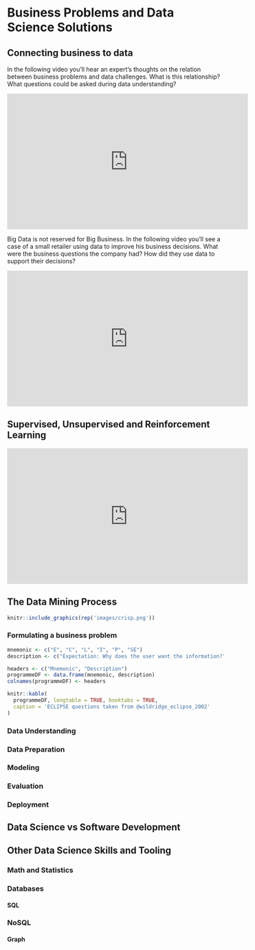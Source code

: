 # Business Problems and Data Science Solutions  {#businessproblems}


## Connecting business to data

In the following video you'll hear an expert's thoughts on the relation between business problems and data challenges. What is this relationship? What questions could be asked during data understanding?

<iframe width="560" height="315" src="https://www.youtube.com/embed/xo0bsiiQ9cM" frameborder="0" allow="accelerometer; autoplay; clipboard-write; encrypted-media; gyroscope; picture-in-picture" allowfullscreen></iframe>

Big Data is not reserved for Big Business. In the following video you'll see a case of a small retailer using data to improve his business decisions. What were the business questions the company had? How did they use data to support their decisions?  

<iframe width="560" height="315" src="https://www.youtube.com/embed/hYoRMqkN_TI" frameborder="0" allow="accelerometer; autoplay; clipboard-write; encrypted-media; gyroscope; picture-in-picture" allowfullscreen></iframe>

## Supervised, Unsupervised and Reinforcement Learning
<iframe width="560" height="315" src="https://www.youtube.com/embed/kopoLzvh5jY" frameborder="0" allow="accelerometer; autoplay; clipboard-write; encrypted-media; gyroscope; picture-in-picture" allowfullscreen></iframe>

## The Data Mining Process

```r
knitr::include_graphics(rep('images/crisp.png'))
```

### Formulating a business problem

```r
mnemonic <- c("E", "C", "L", "I", "P", "SE")
description <- c("Expectation: Why does the user want the information?", "Client Group: For whom is the service intended?", "Location:  Where is the service physically sited?", "Impact: What would represent success?  How is this measured?", "Professionals: Who provides or improves the service?", "Service: What type of service is under consideration?")

headers <- c("Mnemonic", "Description")
programmeDF <- data.frame(mnemonic, description)
colnames(programmeDF) <- headers

knitr::kable(
  programmeDF, longtable = TRUE, booktabs = TRUE,
  caption = 'ECLIPSE questions taken from @wildridge_eclipse_2002'
)
```

### Data Understanding

### Data Preparation

### Modeling

### Evaluation

### Deployment

## Data Science vs Software Development

## Other Data Science Skills and Tooling

### Math and Statistics

### Databases

#### SQL

### NoSQL

#### Graph

